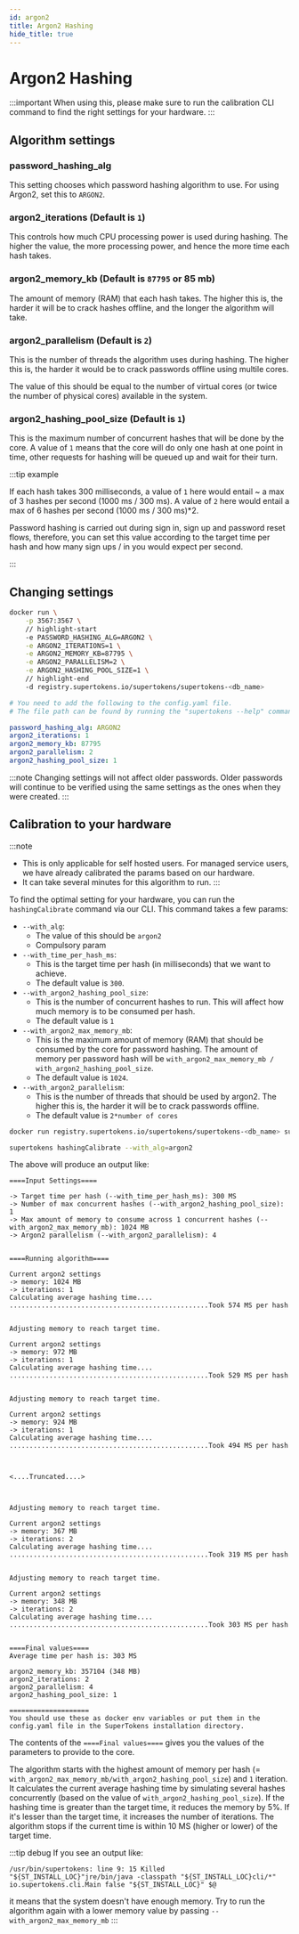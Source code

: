 ```yaml
---
id: argon2
title: Argon2 Hashing
hide_title: true
---
```


<!-- COPY DOCS -->
<!-- ./emailpassword/common-customizations/password-hashing/argon2.mdx -->


# Argon2 Hashing

:::important
When using this, please make sure to run the calibration CLI command to find the right settings for your hardware.
:::

## Algorithm settings

### password_hashing_alg
This setting chooses which password hashing algorithm to use. For using Argon2, set this to `ARGON2`.

### argon2_iterations (Default is `1`)
This controls how much CPU processing power is used during hashing. The higher the value, the more processing power, and hence the more time each hash takes.

### argon2_memory_kb (Default is `87795` or 85 mb)
The amount of memory (RAM) that each hash takes. The higher this is, the harder it will be to crack hashes offline, and the longer the algorithm will take.

### argon2_parallelism (Default is `2`)
This is the number of threads the algorithm uses during hashing. The higher this is, the harder it would be to crack passwords offline using multile cores.

The value of this should be equal to the number of virtual cores (or twice the number of physical cores) available in the system.


### argon2_hashing_pool_size (Default is `1`)
This is the maximum number of concurrent hashes that will be done by the core. A value of `1` means that the core will do only one hash at one point in time, other requests for hashing will be queued up and wait for their turn.

:::tip example

If each hash takes 300 milliseconds, a value of `1` here would entail ~ a max of 3 hashes per second (1000 ms / 300 ms). A value of `2` here would entail a max of 6 hashes per second (1000 ms / 300 ms)*2.

Password hashing is carried out during sign in, sign up and password reset flows, therefore, you can set this value according to the target time per hash and how many sign ups / in you would expect per second.

:::

## Changing settings

<SelfHostedTabs>
<TabItem value="with-docker">

```bash
docker run \
    -p 3567:3567 \
    // highlight-start
    -e PASSWORD_HASHING_ALG=ARGON2 \
    -e ARGON2_ITERATIONS=1 \
    -e ARGON2_MEMORY_KB=87795 \
    -e ARGON2_PARALLELISM=2 \
    -e ARGON2_HASHING_POOL_SIZE=1 \
    // highlight-end
    -d registry.supertokens.io/supertokens/supertokens-<db_name>
```
</TabItem>

<TabItem value="without-docker">

```yaml
# You need to add the following to the config.yaml file.
# The file path can be found by running the "supertokens --help" command

password_hashing_alg: ARGON2
argon2_iterations: 1
argon2_memory_kb: 87795
argon2_parallelism: 2
argon2_hashing_pool_size: 1
```

</TabItem>
</SelfHostedTabs>

:::note
Changing settings will not affect older passwords. Older passwords will continue to be verified using the same settings as the ones when they were created.
:::

## Calibration to your hardware

:::note
- This is only applicable for self hosted users. For managed service users, we have already calibrated the params based on our hardware.
- It can take several minutes for this algorithm to run.
:::

To find the optimal setting for your hardware, you can run the `hashingCalibrate` command via our CLI. This command takes a few params:
- `--with_alg`:
    - The value of this should be `argon2`
    - Compulsory param
- `--with_time_per_hash_ms`:
    - This is the target time per hash (in milliseconds) that we want to achieve.
    - The default value is `300`.
- `--with_argon2_hashing_pool_size`:
    - This is the number of concurrent hashes to run. This will affect how much memory is to be consumed per hash.
    - The default value is `1`
- `--with_argon2_max_memory_mb`:
    - This is the maximum amount of memory (RAM) that should be consumed by the core for password hashing. The amount of memory per password hash will be `with_argon2_max_memory_mb / with_argon2_hashing_pool_size`.
    - The default value is `1024`.
- `--with_argon2_parallelism`:
    - This is the number of threads that should be used by argon2. The higher this is, the harder it will be to crack passwords offline.
    - The default value is `2*number of cores`

<SelfHostedTabs>
<TabItem value="with-docker">

```bash
docker run registry.supertokens.io/supertokens/supertokens-<db_name> supertokens hashingCalibrate --with_alg=argon2
```
</TabItem>

<TabItem value="without-docker">

```bash
supertokens hashingCalibrate --with_alg=argon2
```

</TabItem>
</SelfHostedTabs>

The above will produce an output like:
```text
====Input Settings====

-> Target time per hash (--with_time_per_hash_ms): 300 MS
-> Number of max concurrent hashes (--with_argon2_hashing_pool_size): 1
-> Max amount of memory to consume across 1 concurrent hashes (--with_argon2_max_memory_mb): 1024 MB
-> Argon2 parallelism (--with_argon2_parallelism): 4


====Running algorithm====

Current argon2 settings
-> memory: 1024 MB
-> iterations: 1
Calculating average hashing time....
..................................................Took 574 MS per hash


Adjusting memory to reach target time.

Current argon2 settings
-> memory: 972 MB
-> iterations: 1
Calculating average hashing time....
..................................................Took 529 MS per hash


Adjusting memory to reach target time.

Current argon2 settings
-> memory: 924 MB
-> iterations: 1
Calculating average hashing time....
..................................................Took 494 MS per hash



<....Truncated....>



Adjusting memory to reach target time.

Current argon2 settings
-> memory: 367 MB
-> iterations: 2
Calculating average hashing time....
..................................................Took 319 MS per hash


Adjusting memory to reach target time.

Current argon2 settings
-> memory: 348 MB
-> iterations: 2
Calculating average hashing time....
..................................................Took 303 MS per hash


====Final values====
Average time per hash is: 303 MS

argon2_memory_kb: 357104 (348 MB)
argon2_iterations: 2
argon2_parallelism: 4
argon2_hashing_pool_size: 1

====================
You should use these as docker env variables or put them in the config.yaml file in the SuperTokens installation directory.
```

The contents of the `====Final values====` gives you the values of the parameters to provide to the core.

The algorithm starts with the highest amount of memory per hash (= `with_argon2_max_memory_mb/with_argon2_hashing_pool_size`) and `1` iteration. It calculates the current average hashing time by simulating several hashes concurrently (based on the value of `with_argon2_hashing_pool_size`). If the hashing time is greater than the target time, it reduces the memory by 5%. If it's lesser than the target time, it increases the number of iterations. The algorithm stops if the current time is within 10 MS (higher or lower) of the target time.

:::tip debug
If you see an output like:
```
/usr/bin/supertokens: line 9: 15 Killed "${ST_INSTALL_LOC}"jre/bin/java -classpath "${ST_INSTALL_LOC}cli/*" io.supertokens.cli.Main false "${ST_INSTALL_LOC}" $@
```
it means that the system doesn't have enough memory. Try to run the algorithm again with a lower memory value by passing `--with_argon2_max_memory_mb`
:::